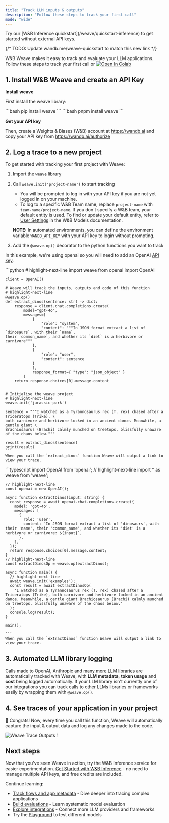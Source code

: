 ```yaml
---
title: "Track LLM inputs & outputs"
description: "Follow these steps to track your first call"
mode: "wide"
---
```


<Tip>
Try our [W&B Inference quickstart](/weave/quickstart-inference) to get started without external API keys.
</Tip>

{/* TODO: Update wandb.me/weave-quickstart to match this new link */}

W&B Weave makes it easy to track and evaluate your LLM applications. Follow these steps to track your first call or <a className="vertical-align-colab-button" target="_blank" href="http://wandb.me/weave_colab"><img src="https://colab.research.google.com/assets/colab-badge.svg" alt="Open In Colab"/></a>

## 1. Install W&B Weave and create an API Key

**Install weave**

First install the weave library:

<Tabs>
  <Tab title="Python">
    ```bash
    pip install weave
    ```
  </Tab>
  <Tab title="TypeScript">
    ```bash
    pnpm install weave
    ```
  </Tab>
</Tabs>

**Get your API key**

Then, create a Weights & Biases (W&B) account at https://wandb.ai and copy your API key from https://wandb.ai/authorize

## 2. Log a trace to a new project

To get started with tracking your first project with Weave:

1. Import the `weave` library
2. Call `weave.init('project-name')` to start tracking
    - You will be prompted to log in with your API key if you are not yet logged in on your machine.
    - To log to a specific W&B Team name, replace `project-name` with `team-name/project-name`. If you don't specify a W&B team, your default entity is used. To find or update your default entity, refer to [User Settings](https://docs.wandb.ai/platform/app/settings-page/user-settings/#default-team) in the W&B Models documentation.
    
    **NOTE:** In automated environments, you can define the environment variable `WANDB_API_KEY` with your API key to login without prompting.
3. Add the `@weave.op()` decorator to the python functions you want to track

In this example, we're using openai so you will need to add an OpenAI [API key](https://platform.openai.com/docs/quickstart/step-2-setup-your-api-key).

<Tabs>
  <Tab title="Python">
    ```python
    # highlight-next-line
    import weave
    from openai import OpenAI

    client = OpenAI()

    # Weave will track the inputs, outputs and code of this function
    # highlight-next-line
    @weave.op()
    def extract_dinos(sentence: str) -> dict:
        response = client.chat.completions.create(
            model="gpt-4o",
            messages=[
                {
                    "role": "system",
                    "content": """In JSON format extract a list of `dinosaurs`, with their `name`,
    their `common_name`, and whether its `diet` is a herbivore or carnivore"""
                },
                {
                    "role": "user",
                    "content": sentence
                }
                ],
                response_format={ "type": "json_object" }
            )
        return response.choices[0].message.content


    # Initialise the weave project
    # highlight-next-line
    weave.init('jurassic-park')

    sentence = """I watched as a Tyrannosaurus rex (T. rex) chased after a Triceratops (Trike), \
    both carnivore and herbivore locked in an ancient dance. Meanwhile, a gentle giant \
    Brachiosaurus (Brachi) calmly munched on treetops, blissfully unaware of the chaos below."""

    result = extract_dinos(sentence)
    print(result)
    ```
    When you call the `extract_dinos` function Weave will output a link to view your trace.
  </Tab>
  <Tab title="TypeScript">
    ```typescript
    import OpenAI from 'openai';
    // highlight-next-line
    import * as weave from 'weave';
    
    // highlight-next-line
    const openai = new OpenAI();
  
    async function extractDinos(input: string) {
      const response = await openai.chat.completions.create({
        model: 'gpt-4o',
        messages: [
          {
            role: 'user',
            content: `In JSON format extract a list of 'dinosaurs', with their 'name', their 'common_name', and whether its 'diet' is a herbivore or carnivore: ${input}`,
          },
        ],
      });
      return response.choices[0].message.content;
    }
    // highlight-next-line
    const extractDinosOp = weave.op(extractDinos);

    async function main() {
      // highlight-next-line
      await weave.init('examples');
      const result = await extractDinosOp(
        'I watched as a Tyrannosaurus rex (T. rex) chased after a Triceratops (Trike), both carnivore and herbivore locked in an ancient dance. Meanwhile, a gentle giant Brachiosaurus (Brachi) calmly munched on treetops, blissfully unaware of the chaos below.'
      );
      console.log(result);
    }

    main();

    ```
    When you call the `extractDinos` function Weave will output a link to view your trace.
  </Tab>
</Tabs>

## 3. Automated LLM library logging

Calls made to OpenAI, Anthropic and [many more LLM libraries](/weave/guides/integrations/index) are automatically tracked with Weave, with **LLM metadata**, **token usage** and **cost** being logged automatically. If your LLM library isn't currently one of our integrations you can track calls to other LLMs libraries or frameworks easily by wrapping them with `@weave.op()`.

## 4. See traces of your application in your project

🎉 Congrats! Now, every time you call this function, Weave will automatically capture the input & output data and log any changes made to the code.

![Weave Trace Outputs 1](/images/tutorial_trace_1.png)

## Next steps

Now that you've seen Weave in action, try the W&B Inference service for easier experimentation. [Get Started with W&B Inference](/weave/quickstart-inference) - no need to manage multiple API keys, and free credits are included.

Continue learning:
- [Track flows and app metadata](/weave/tutorial-tracing_2) - Dive deeper into tracing complex applications
- [Build evaluations](/weave/tutorial-eval) - Learn systematic model evaluation  
- [Explore integrations](/weave/guides/integrations/) - Connect more LLM providers and frameworks
- Try the [Playground](/weave/guides/tools/playground) to test different models 
